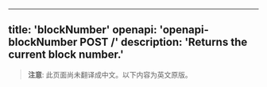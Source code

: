 <!-- AUTO-GENERATED-CONTENT:START (ENGLISH-COPY) -->
---
title: 'blockNumber'
openapi: 'openapi-blockNumber POST /'
description: 'Returns the current block number.'
---

> **注意**: 此页面尚未翻译成中文。以下内容为英文原版。
